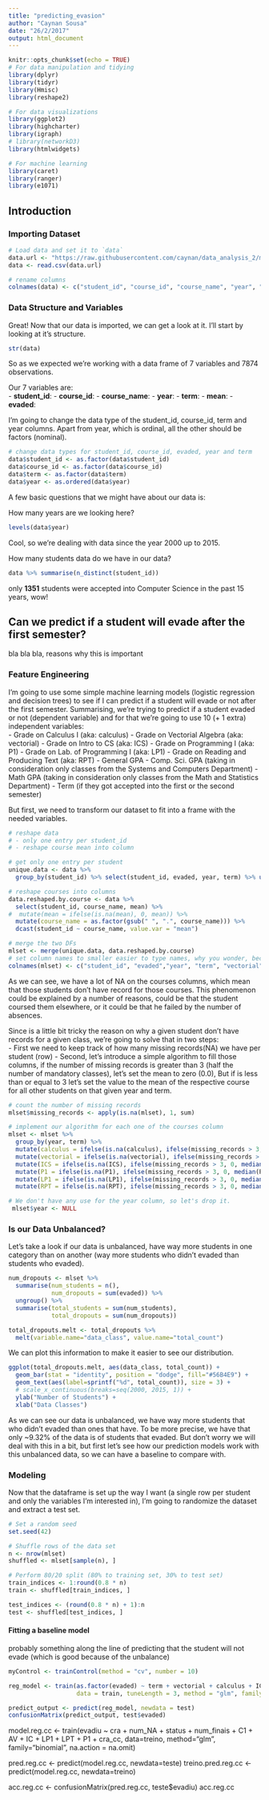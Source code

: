 ```yaml
---
title: "predicting_evasion"
author: "Caynan Sousa"
date: "26/2/2017"
output: html_document
---
```


```r
knitr::opts_chunk$set(echo = TRUE)
# For data manipulation and tidying
library(dplyr)
library(tidyr)
library(Hmisc)
library(reshape2)

# For data visualizations
library(ggplot2)
library(highcharter)
library(igraph)
# library(networkD3)
library(htmlwidgets)

# For machine learning
library(caret)
library(ranger)
library(e1071)
```

## Introduction


### Importing Dataset

```r
# Load data and set it to `data`
data.url <- "https://raw.githubusercontent.com/caynan/data_analysis_2/master/03_atividade/treino_classificacao_v2.csv"
data <- read.csv(data.url)

# rename columns
colnames(data) <- c("student_id", "course_id", "course_name", "year", "term", "mean", "evaded")
```


### Data Structure and Variables

Great! Now that our data is imported, we can get a look at it. I'll start by looking at it's structure.

```r
str(data)
```

So as we expected we're working with a data frame of 7 variables and 7874 observations.

Our 7 variables are:   
- **student_id**: 
- **course_id**:
- **course_name**:
- **year**:
- **term**:
- **mean**:
- **evaded**: 

I'm going to change the data type of the student_id, course_id, term and year columns. Apart from year, which is ordinal, all the other should be factors (nominal). 

```r
# change data types for student_id, course_id, evaded, year and term
data$student_id <- as.factor(data$student_id)
data$course_id <- as.factor(data$course_id)
data$term <- as.factor(data$term)
data$year <- as.ordered(data$year)
```

A few basic questions that we might have about our data is:

How many years are we looking here?
```r
levels(data$year)
```

Cool, so we're dealing with data since the year 2000 up to 2015.

How many students data do we have in our data?
```r
data %>% summarise(n_distinct(student_id))
```
only **1351** students were accepted into Computer Science in the past 15 years, wow!

## Can we predict if a student will evade after the first semester?
bla bla bla, reasons why this is important

### Feature Engineering

I'm going to use some simple machine learning models (logistic regression and decision trees) to see if I can predict if a student will evade or not after the first
semester. Summarising, we're trying to predict if a student evaded or not (dependent variable)  and for that we're going to use 10 (+ 1 extra) independent variables:  
 - Grade on Calculus I (aka: calculus)
 - Grade on Vectorial Algebra (aka: vectorial)
 - Grade on Intro to CS (aka: ICS)
 - Grade on Programming I (aka: P1)
 - Grade on Lab. of Programming I (aka: LP1)
 - Grade on Reading and Producing Text (aka: RPT)
 - General GPA
 - Comp. Sci. GPA (taking in consideration only classes from the Systems and Computers Department)
 - Math GPA (taking in consideration only classes from the Math and Statistics Department)
 - Term (if they got accepted into the first or the second semester)

But first, we need to transform our dataset to fit into a frame with the needed variables.

```r
# reshape data
# - only one entry per student_id
# - reshape course mean into column

# get only one entry per student
unique.data <- data %>%
  group_by(student_id) %>% select(student_id, evaded, year, term) %>% unique()

# reshape courses into columns
data.reshaped.by.course <- data %>%
  select(student_id, course_name, mean) %>%
#  mutate(mean = ifelse(is.na(mean), 0, mean)) %>%
  mutate(course_name = as.factor(gsub(" ", ".", course_name))) %>%
  dcast(student_id ~ course_name, value.var = "mean")

# merge the two DFs
mlset <- merge(unique.data, data.reshaped.by.course)
# set column names to smaller easier to type names, why you wonder, because I'm lazy ;p
colnames(mlset) <- c("student_id", "evaded","year", "term", "vectorial", "calculus", "ICS", "LP1", "RPT", "P1")
```

As we can see, we have a lot of NA on the courses columns, which mean that those students don't have record for those courses. This phenomenon could be explained by a number of reasons, could be that the student coursed them elsewhere, or it could be that he failed by the number of absences.

Since is a little bit tricky the reason on why a given student don't have records for a given class, we're going to solve that in two steps:  
- First we need to keep track of how many missing records(NA) we have per student (row)
- Second, let's introduce a simple algorithm to fill those columns, if the number of missing records is greater than 3 (half the number of mandatory classes), let's set the mean to zero (0.0), But if is less than or equal to 3 let's set the value to the mean of the respective course for all other students on that given year and term.

```r
# count the number of missing records
mlset$missing_records <- apply(is.na(mlset), 1, sum)

# implement our algorithm for each one of the courses column
mlset <- mlset %>%
  group_by(year, term) %>%
  mutate(calculus = ifelse(is.na(calculus), ifelse(missing_records > 3, 0, median(calculus, na.rm = TRUE)), calculus)) %>%
  mutate(vectorial = ifelse(is.na(vectorial), ifelse(missing_records > 3, 0, median(vectorial, na.rm = TRUE)), vectorial)) %>%
  mutate(ICS = ifelse(is.na(ICS), ifelse(missing_records > 3, 0, median(ICS, na.rm = TRUE)), ICS)) %>%
  mutate(P1 = ifelse(is.na(P1), ifelse(missing_records > 3, 0, median(P1, na.rm = TRUE)), P1)) %>%
  mutate(LP1 = ifelse(is.na(LP1), ifelse(missing_records > 3, 0, median(LP1, na.rm = TRUE)), LP1)) %>%
  mutate(RPT = ifelse(is.na(RPT), ifelse(missing_records > 3, 0, median(RPT, na.rm = TRUE)), RPT))

# We don't have any use for the year column, so let's drop it.
 mlset$year <- NULL
```

### Is our Data Unbalanced?

Let's take a look if our data is unbalanced, have way more students in one category than on another (way more students who didn't evaded than students who evaded).

```r
num_dropouts <- mlset %>%
  summarise(num_students = n(),
            num_dropouts = sum(evaded)) %>%
  ungroup() %>%
  summarise(total_students = sum(num_students),
            total_dropouts = sum(num_dropouts))

total_dropouts.melt <- total_dropouts %>% 
  melt(variable.name="data_class", value.name="total_count")
```

We can plot this information to make it easier to see our distribution.

```r
ggplot(total_dropouts.melt, aes(data_class, total_count)) +
  geom_bar(stat = "identity", position = "dodge", fill="#56B4E9") +
  geom_text(aes(label=sprintf("%d", total_count)), size = 3) +
  # scale_x_continuous(breaks=seq(2000, 2015, 1)) +
  ylab("Number of Students") +
  xlab("Data Classes")
```

As we can see our data is unbalanced, we have way more students that who didn't evaded than ones that have. To be more precise, we have that only ~9.32% of the data is of students that evaded.
But don't worry we will deal with this in a bit, but first let's see how our prediction models work with this unbalanced data, so we can have a baseline to compare with.


### Modeling

Now that the dataframe is set up the way I want (a single row per student and only the variables I'm interested in), I'm going to randomize the dataset and extract a test set.

```r
# Set a random seed
set.seed(42)

# Shuffle rows of the data set
n <- nrow(mlset)
shuffled <- mlset[sample(n), ]

# Perform 80/20 split (80% to training set, 30% to test set)
train_indices <- 1:round(0.8 * n)
train <- shuffled[train_indices, ]

test_indices <- (round(0.8 * n) + 1):n
test <- shuffled[test_indices, ]
```


#### Fitting a baseline model
probably something along the line of predicting that the student will not evade (which is good because of the unbalance)


```r
myControl <- trainControl(method = "cv", number = 10)

reg_model <- train(as.factor(evaded) ~ term + vectorial + calculus + ICS + LP1 + RPT + P1 + missing_records,
                   data = train, tuneLength = 3, method = "glm", family = "binomial", trControl = myControl, na.action = na.omit)

predict_output <- predict(reg_model, newdata = test)
confusionMatrix(predict_output, test$evaded)
```

model.reg.cc <- train(evadiu ~ cra + num_NA + status + num_finais + C1 + AV + 
                      IC + LP1 + LPT + P1 + cra_cc,
                       data=treino,
                       method="glm",
                       family="binomial",
                       na.action = na.omit)

pred.reg.cc <- predict(model.reg.cc, newdata=teste)
treino.pred.reg.cc <- predict(model.reg.cc, newdata=treino)

acc.reg.cc <- confusionMatrix(pred.reg.cc, teste$evadiu)
acc.reg.cc














































